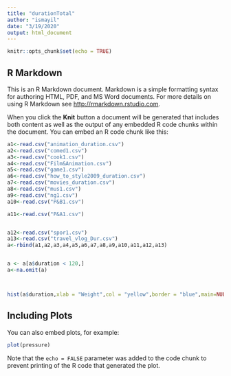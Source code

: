 ```yaml
---
title: "durationTotal"
author: "ismayil"
date: "3/19/2020"
output: html_document
---
```


```r
knitr::opts_chunk$set(echo = TRUE)
```

## R Markdown

This is an R Markdown document. Markdown is a simple formatting syntax for authoring HTML, PDF, and MS Word documents. For more details on using R Markdown see <http://rmarkdown.rstudio.com>.

When you click the **Knit** button a document will be generated that includes both content as well as the output of any embedded R code chunks within the document. You can embed an R code chunk like this:

```r
a1<-read.csv("animation_duration.csv")
a2<-read.csv("comed1.csv")
a3<-read.csv("cook1.csv")
a4<-read.csv("Film&Animation.csv")
a5<-read.csv("game1.csv")
a6<-read.csv("how_to_style2009_duration.csv")
a7<-read.csv("movies_duration.csv")
a8<-read.csv("mus1.csv")
a9<-read.csv("ng1.csv")
a10<-read.csv("P&B1.csv")

a11<-read.csv("P&A1.csv")


a12<-read.csv("spor1.csv")
a13<-read.csv("travel_vlog_Dur.csv")
a<-rbind(a1,a2,a3,a4,a5,a6,a7,a8,a9,a10,a11,a12,a13)


a <- a[a$duration < 120,]
a<-na.omit(a)



hist(a$duration,xlab = "Weight",col = "yellow",border = "blue",main=NULL)
```

## Including Plots

You can also embed plots, for example:

```r
plot(pressure)
```

Note that the `echo = FALSE` parameter was added to the code chunk to prevent printing of the R code that generated the plot.
